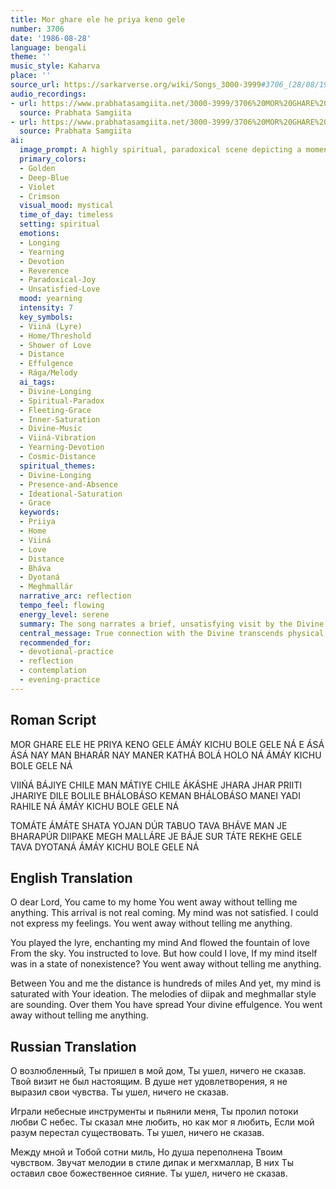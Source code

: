 ```yaml
---
title: Mor ghare ele he priya keno gele
number: 3706
date: '1986-08-28'
language: bengali
theme: ''
music_style: Kaharva
place: ''
source_url: https://sarkarverse.org/wiki/Songs_3000-3999#3706_(28/08/1986)_K
audio_recordings:
- url: https://www.prabhatasamgiita.net/3000-3999/3706%20MOR%20GHARE%20ELE%20HE%20PRIYA%20KENA%20GELE.mp3
  source: Prabhata Samgiita
- url: https://www.prabhatasamgiita.net/3000-3999/3706%20MOR%20GHARE%20ELE%20PRIYA%20KENO%20GELE.mp3
  source: Prabhata Samgiita
ai:
  image_prompt: A highly spiritual, paradoxical scene depicting a moment of fleeting divine visitation. In the foreground, a shadowy threshold represents the 'home,' where a luminous, slightly translucent figure (the Beloved) is rapidly receding into a deep violet-blue cosmic void. Ethereal golden light, symbolizing effulgence (dyotaná), streams from the heavens, mingling with abstract, flowing ribbons of sound (representing the Viiná and the rágas Diipak and Meghmallár). The visual mood should be one of deep longing amidst overwhelming saturation, utilizing a blend of classical Indian spiritual art styles and contemporary digital painting.
  primary_colors:
  - Golden
  - Deep-Blue
  - Violet
  - Crimson
  visual_mood: mystical
  time_of_day: timeless
  setting: spiritual
  emotions:
  - Longing
  - Yearning
  - Devotion
  - Reverence
  - Paradoxical-Joy
  - Unsatisfied-Love
  mood: yearning
  intensity: 7
  key_symbols:
  - Viiná (Lyre)
  - Home/Threshold
  - Shower of Love
  - Distance
  - Effulgence
  - Rága/Melody
  ai_tags:
  - Divine-Longing
  - Spiritual-Paradox
  - Fleeting-Grace
  - Inner-Saturation
  - Divine-Music
  - Viiná-Vibration
  - Yearning-Devotion
  - Cosmic-Distance
  spiritual_themes:
  - Divine-Longing
  - Presence-and-Absence
  - Ideational-Saturation
  - Grace
  keywords:
  - Priiya
  - Home
  - Viiná
  - Love
  - Distance
  - Bháva
  - Dyotaná
  - Meghmallár
  narrative_arc: reflection
  tempo_feel: flowing
  energy_level: serene
  summary: The song narrates a brief, unsatisfying visit by the Divine Beloved, who departs without a full exchange of feelings, leaving the devotee yearning for closer union. Despite the vast emotional and spiritual distance perceived by the ego, the devotee's inner world remains completely saturated with the Beloved's ideation, conveyed through transcendent musical vibrations and divine effulgence.
  central_message: True connection with the Divine transcends physical proximity or formal conversation, as the heart is already saturated with Divine Ideation, yet the devotional soul perpetually longs for manifest presence.
  recommended_for:
  - devotional-practice
  - reflection
  - contemplation
  - evening-practice
---
```


## Roman Script

MOR GHARE ELE HE PRIYA KENO GELE
ÁMÁY KICHU BOLE GELE NÁ
E ÁSÁ ÁSÁ NAY MAN BHARÁR NAY
MANER KATHÁ BOLÁ HOLO NÁ
ÁMÁY KICHU BOLE GELE NÁ

VIIŃÁ BÁJIYE CHILE MAN MÁTIYE CHILE
ÁKÁSHE JHARA JHAR
PRIITI JHARIYE DILE
BOLILE BHÁLOBÁSO KEMAN BHÁLOBÁSO
MANEI YADI RAHILE NÁ
ÁMÁY KICHU BOLE GELE NÁ

TOMÁTE ÁMÁTE SHATA YOJAN DÚR
TABUO TAVA BHÁVE MAN JE BHARAPÚR
DIIPAKE MEGH MALLÁRE JE BÁJE SUR
TÁTE REKHE GELE TAVA DYOTANÁ
ÁMÁY KICHU BOLE GELE NÁ

## English Translation

O dear Lord, You came to my home
You went away without telling me anything.
This arrival is not real coming.
My mind was not satisfied. I could not express my feelings.
You went away without telling me anything.

You played the lyre, enchanting my mind
And flowed the fountain of love
From the sky.
You instructed to love. But how could I love,
If my mind itself was in a state of nonexistence?
You went away without telling me anything.

Between You and me the distance is hundreds of miles
And yet, my mind is saturated with Your ideation.
The melodies of diipak and meghmallar style are sounding.
Over them You have spread Your divine effulgence.
You went away without telling me anything.

## Russian Translation

О возлюбленный, Ты пришел в мой дом,
Ты ушел, ничего не сказав.
Твой визит не был настоящим.
В душе нет удовлетворения, я не выразил свои чувства.
Ты ушел, ничего не сказав.

Играли небесные инструменты и пьянили меня,
Ты пролил потоки любви
С небес.
Ты сказал мне любить, но как мог я любить,
Если мой разум перестал существовать.
Ты ушел, ничего не сказав.

Между мной и Тобой сотни миль,
Но душа переполнена Твоим чувством.
Звучат мелодии в стиле дипак и мегхмаллар,
В них Ты оставил свое божественное сияние.
Ты ушел, ничего не сказав.
